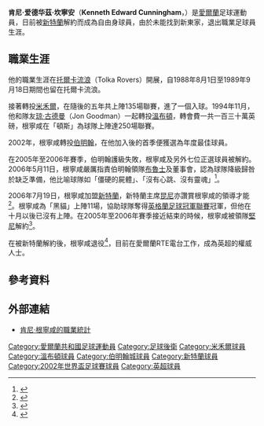 {{noteTA
|T=zh-hans:肯尼·坎寧安;zh-hk:肯尼·根寧咸;zh-tw:肯尼·坎寧安;
|G1=足球
}}{{Football player infobox
| playername          = 肯尼·根寧咸<br />Kenny Cunningham
| image               = [[File:KennyCunningham_cropped.jpg|150px]]
| fullname            = 肯尼·愛德華·根寧咸
| englishfullname     = {{lang|en|Kenneth Edward Cunningham}}
| nickname            =
| dateofbirth         = {{birth date and age|1971|6|28}}
| cityofbirth         = [[都柏林|都柏林]]
| countryofbirth      = [[愛爾蘭|愛爾蘭]]
| currentclub    =
| position            = [[後衛_(足球)|後衛]]
| youthyears1    = – | youthclubs1  = [[農場足球俱樂部|農場]]
| years1  = 1988–1989 | clubs1  = [[托爾卡流浪足球會|托爾卡流浪]]       | caps1  =     | goals1  =
| years2  = 1989–1994 | clubs2  = [[米爾沃爾足球俱樂部|米禾爾]]               | caps2  = 136 | goals2  = 1
| years3  = 1994–2002 | clubs3  = [[溫布頓足球俱樂部|溫布頓]]             | caps3  = 250 | goals3  = 0
| years4  = 2002–2006 | clubs4  = [[伯明翰城足球俱樂部|伯明翰]] | caps4  = 134 | goals4  = 0
| years5  = 2006–2007 | clubs5  = [[桑德蘭足球俱樂部|新特蘭]]         | caps5  = 11  | goals5  = 0
| totalcaps      = 531 | totalgoals  = 1
| nationalyears1 = 1994      | nationalteam1  = {{le|Republic of Ireland B national football team||愛爾蘭B隊}}
| nationalcaps1  = 1  | nationalgoals1  = 0
| nationalyears2 = 1996–2005 | nationalteam2  = [[愛爾蘭國家足球隊|愛爾蘭]]
| nationalcaps2  = 72 | nationalgoals2  = 0
| pcupdate            = 2008年1月20日 (UTC)
| ntupdate            = 2008年1月20日 (UTC)
}}
'''肯尼·爱德华茲·坎寧安'''（'''Kenneth Edward Cunningham'''，{{bd|1971年|6月28日|||C}}）是[[愛爾蘭|愛爾蘭]]足球運動員，日前被[[桑德蘭足球俱樂部|新特蘭]]解約而成為自由身球員，由於未能找到新東家，退出職業足球員生涯。

== 職業生涯 ==
他的職業生涯在[[托爾卡流浪足球會|托爾卡流浪]]（Tolka Rovers）開展，自1988年8月1日至1989年9月18日期間也留在托爾卡流浪。

接著轉投[[米爾沃爾足球俱樂部|米禾爾]]，在隨後的五年共上陣135場聯賽，進了一個入球。1994年11月，他和隊友[[琼·古德曼|琼·古德曼]]（Jon Goodman）一起轉投[[溫布頓足球俱樂部|溫布頓]]，轉會費一共一百三十萬英磅，根寧咸在「頓斯」為球隊上陣達250場聯賽。

2002年，根寧咸轉投[[伯明翰城足球會|伯明翰]]，在他加入後的首季便獲選為年度最佳球員。

在2005年至2006年賽季，伯明翰護級失敗，根寧咸及另外七位正選球員被解約。2006年5月11日，根寧咸嚴厲指責伯明翰領隊[[布魯士|布魯士]]及董事會，認為球隊降級歸咎於缺乏準備，他比喻球隊如「僵硬的屍體」、「沒有心跳、沒有靈魂」<ref>{{Cite web |url=http://news.bbc.co.uk/sport1/hi/football/teams/b/birmingham_city/4762319.stm |title=根寧咸憤怒地指責布魯士 |access-date=2008-01-19 |archive-date=2006-12-20 |archive-url=https://web.archive.org/web/20061220062713/http://news.bbc.co.uk/sport1/hi/football/teams/b/birmingham_city/4762319.stm |dead-url=no }}</ref>。

2006年7月19日，根寧咸加盟[[桑德蘭足球俱樂部|新特蘭]]，新特蘭主席[[尼埃爾·奎因|昆尼]]亦讚賞根寧咸的領導才能<ref>{{Cite web |url=http://news.bbc.co.uk/sport1/hi/football/teams/s/sunderland/5166460.stm |title=新特蘭簽下根寧咸 |access-date=2008-01-19 |archive-date=2008-02-25 |archive-url=https://web.archive.org/web/20080225231144/http://news.bbc.co.uk/sport1/hi/football/teams/s/sunderland/5166460.stm |dead-url=no }}</ref>。根寧咸為「黑貓」上陣11場，協助球隊奪得[[英格蘭足球冠軍聯賽|英格蘭足球冠軍聯賽]]冠軍，但他在十月以後已沒有上陣。在2005年至2006年賽季接近結束的時候，根寧咸被領隊[[堅尼|堅尼]]解約<ref>{{Cite web |url=http://news.bbc.co.uk/sport1/hi/football/teams/s/sunderland/6668885.stm |title=堅尼放走根寧咸及米拿 |access-date=2008-01-19 |archive-date=2007-09-01 |archive-url=https://web.archive.org/web/20070901045158/http://news.bbc.co.uk/sport1/hi/football/teams/s/sunderland/6668885.stm |dead-url=no }}</ref>。

在被新特蘭解約後，根寧咸退役<ref>{{Cite web |url=http://www.safc.com/news/?page_id=13223 |title=What a difference a year makes! |accessdate=2008-01-19 |archive-date=2009-06-09 |archive-url=https://web.archive.org/web/20090609193653/http://www.safc.com/news/what-a-difference-a-year-makes.html |dead-url=no }}</ref>，目前在愛爾蘭RTE電台工作，成為英超的權威人士。

== 參考資料 ==
<div class="references-small">
<references />
</div>

== 外部連結 ==
* [https://web.archive.org/web/20071127131222/http://www.soccerbase.com/players_details.sd?playerid=1833 肯尼·根寧咸的職業統計]

{{2002年世界盃足球賽愛爾蘭參賽名單}}

{{DEFAULTSORT:Cunningham, Kenny}}
[[Category:愛爾蘭共和國足球運動員|Category:愛爾蘭共和國足球運動員]]
[[Category:足球後衛|Category:足球後衛]]
[[Category:米禾爾球員|Category:米禾爾球員]]
[[Category:溫布頓球員|Category:溫布頓球員]]
[[Category:伯明翰城球員|Category:伯明翰城球員]]
[[Category:新特蘭球員|Category:新特蘭球員]]
[[Category:2002年世界盃足球賽球員|Category:2002年世界盃足球賽球員]]
[[Category:英超球員|Category:英超球員]]